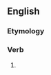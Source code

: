==English==

===Etymology===
{{suffix|en|regard|eth|nocat=1}}

===Verb===
{{head|en|verb form}}

# {{en-archaic third-person singular of|regard}}